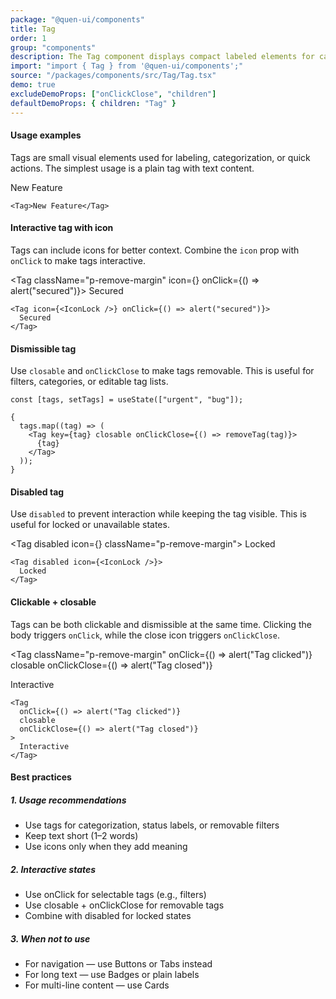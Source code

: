 ```yaml
---
package: "@quen-ui/components"
title: Tag
order: 1
group: "components"
description: The Tag component displays compact labeled elements for categorization, selection, or status indication. Supports icons, interactive states, and dismissible functionality. Ideal for filters, labels, and token displays.
import: "import { Tag } from '@quen-ui/components';"
source: "/packages/components/src/Tag/Tag.tsx"
demo: true
excludeDemoProps: ["onClickClose", "children"]
defaultDemoProps: { children: "Tag" }
---
```



#### Usage examples

Tags are small visual elements used for labeling, categorization, or quick actions. The simplest usage is a plain tag with text content.

<Tag>New Feature</Tag>

```tsx
<Tag>New Feature</Tag>
```

#### Interactive tag with icon

Tags can include icons for better context.
Combine the `icon` prop with `onClick` to make tags interactive.

<Tag className="p-remove-margin" icon={<IconLock />} onClick={() => alert("secured")}>
  Secured
</Tag>

```tsx
<Tag icon={<IconLock />} onClick={() => alert("secured")}>
  Secured
</Tag>
```

#### Dismissible tag

Use `closable` and `onClickClose` to make tags removable. This is useful for filters, categories, or editable tag lists.

<DismissibleTag />

```tsx
const [tags, setTags] = useState(["urgent", "bug"]);

{
  tags.map((tag) => (
    <Tag key={tag} closable onClickClose={() => removeTag(tag)}>
      {tag}
    </Tag>
  ));
}
```

#### Disabled tag

Use `disabled` to prevent interaction while keeping the tag visible. This is useful for locked or unavailable states.

<Tag disabled icon={<IconLock />} className="p-remove-margin">
  Locked
</Tag>

```tsx
<Tag disabled icon={<IconLock />}>
  Locked
</Tag>
```

#### Clickable + closable

Tags can be both clickable and dismissible at the same time. Clicking the body triggers `onClick`, while the close icon triggers `onClickClose`.

<Tag
  className="p-remove-margin"
  onClick={() => alert("Tag clicked")}
  closable
  onClickClose={() => alert("Tag closed")}
>
  Interactive
</Tag>

```tsx
<Tag
  onClick={() => alert("Tag clicked")}
  closable
  onClickClose={() => alert("Tag closed")}
>
  Interactive
</Tag>
```

#### Best practices

##### 1. Usage recommendations

  - Use tags for categorization, status labels, or removable filters
  - Keep text short (1–2 words)
  - Use icons only when they add meaning

##### 2. Interactive states

  - Use onClick for selectable tags (e.g., filters)
  - Use closable + onClickClose for removable tags
  - Combine with disabled for locked states

##### 3. When not to use

  - For navigation — use Buttons or Tabs instead
  - For long text — use Badges or plain labels
  - For multi-line content — use Cards

